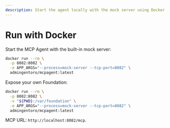 ```yaml
---
description: Start the agent locally with the mock server using Docker.
---
```


# Run with Docker

Start the MCP Agent with the built-in mock server:

```bash
docker run --rm \
  -p 8082:8082 \
  -e APP_ARGS="--process=mock-server --tcp-port=8082" \
  admingentoro/mcpagent:latest
```

Expose your own Foundation:

```bash
docker run --rm \
  -p 8082:8082 \
  -v "${PWD}:/var/foundation" \
  -e APP_ARGS="--process=mock-server --tcp-port=8082" \
  admingentoro/mcpagent:latest
```

MCP URL: `http://localhost:8082/mcp`.
